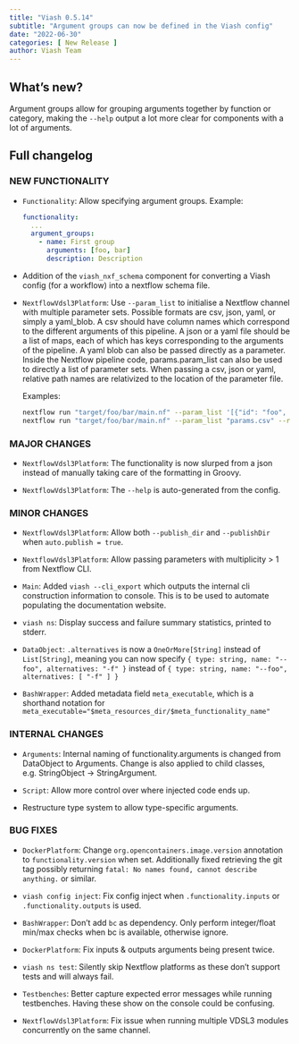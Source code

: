 ```yaml
---
title: "Viash 0.5.14"
subtitle: "Argument groups can now be defined in the Viash config"
date: "2022-06-30"
categories: [ New Release ]
author: Viash Team
---
```


## What's new?

Argument groups allow for grouping arguments together by function or category, making the `--help` output a lot more clear for components with a lot of arguments.

## Full changelog

### NEW FUNCTIONALITY

* `Functionality`: Allow specifying argument groups. Example:
  ```yaml
  functionality:
    ...
    argument_groups:
      - name: First group
        arguments: [foo, bar]
        description: Description
  ```

* Addition of the `viash_nxf_schema` component for converting a Viash config (for a workflow) into a nextflow schema file.

* `NextflowVdsl3Platform`: Use `--param_list` to initialise a Nextflow channel with multiple parameter sets.
  Possible formats are csv, json, yaml, or simply a yaml_blob.
  A csv should have column names which correspond to the different arguments of this pipeline.
  A json or a yaml file should be a list of maps, each of which has keys corresponding to the arguments of the pipeline.
  A yaml blob can also be passed directly as a parameter.
  Inside the Nextflow pipeline code, params.param_list can also be used to directly a list of parameter sets.
  When passing a csv, json or yaml, relative path names are relativized to the location of the parameter file.
  
  Examples: 
  ```sh
  nextflow run "target/foo/bar/main.nf" --param_list '[{"id": "foo", "input": "/path/to/bar"}]'
  nextflow run "target/foo/bar/main.nf" --param_list "params.csv" --reference "/path/to/ref"
  ```

### MAJOR CHANGES

* `NextflowVdsl3Platform`: The functionality is now slurped from a json instead of manually
  taking care of the formatting in Groovy.

* `NextflowVdsl3Platform`: The `--help` is auto-generated from the config.

### MINOR CHANGES

* `NextflowVdsl3Platform`: Allow both `--publish_dir` and `--publishDir` when `auto.publish = true`.

* `NextflowVdsl3Platform`: Allow passing parameters with multiplicity > 1 from Nextflow CLI.

* `Main`: Added `viash --cli_export` which outputs the internal cli construction information 
  to console. This is to be used to automate populating the documentation website.

* `viash ns`: Display success and failure summary statistics, printed to stderr.

* `DataObject`: `.alternatives` is now a `OneOrMore[String]` instead of `List[String]`, meaning
  you can now specify `{ type: string, name: "--foo", alternatives: "-f" }` instead of 
  `{ type: string, name: "--foo", alternatives: [ "-f" ] }`

* `BashWrapper`: Added metadata field `meta_executable`, which is a shorthand notation for
  `meta_executable="$meta_resources_dir/$meta_functionality_name"`

### INTERNAL CHANGES

* `Arguments`: Internal naming of functionality.arguments is changed from DataObject to Arguments. Change is also applied to child classes, e.g. StringObject -> StringArgument.

* `Script`: Allow more control over where injected code ends up.

* Restructure type system to allow type-specific arguments.

### BUG FIXES

* `DockerPlatform`: Change `org.opencontainers.image.version` annotation to `functionality.version` when set.
  Additionally fixed retrieving the git tag possibly returning `fatal: No names found, cannot describe anything.` or similar.

* `viash config inject`: Fix config inject when `.functionality.inputs` or `.functionality.outputs` is used.

* `BashWrapper`: Don't add `bc` as dependency. Only perform integer/float min/max checks when bc is available, otherwise ignore.

* `DockerPlatform`: Fix inputs & outputs arguments being present twice.

* `viash ns test`: Silently skip Nextflow platforms as these don't support tests and will always fail.

* `Testbenches`: Better capture expected error messages while running testbenches. Having these show on the console could be confusing.

* `NextflowVdsl3Platform`: Fix issue when running multiple VDSL3 modules concurrently on the same channel.

